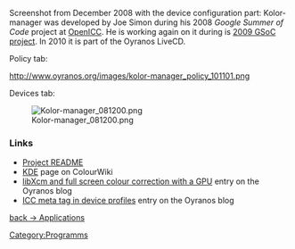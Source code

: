 Screenshot from December 2008 with the device configuration part:
Kolor-manager was developed by Joe Simon during his 2008 ''Google Summer of Code'' project at [http://freedesktop.org/wiki/OpenIccForGoogleSoC2008#head-91829a44384e7a8862d0687fe4098f7b5eb67ad7 OpenICC]. 
He is working again on it during is [http://freedesktop.org/wiki/OpenIcc/GoogleSoC2009#head-21f415043e2bf233409eca71aad96027a3d24529 2009 GSoC project]. In 2010 it is part of the Oyranos LiveCD.

Policy tab:

http://www.oyranos.org/images/kolor-manager_policy_101101.png


Devices tab:

[[Image:Kolor-manager 081200.png]]


=== Links ===

* [http://websvn.kde.org/trunk/playground/graphics/kolor-manager/README?view=markup Project README]
* [[KDE|KDE]] page on ColourWiki
* [http://oyranos-cms.blogspot.com/2010/06/libxcm-and-full-screen-colour.html libXcm and full screen colour correction with a GPU] entry on the Oyranos blog
* [http://oyranos-cms.blogspot.com/2010/10/icc-meta-tag-in-device-profiles.html ICC meta tag in device profiles] entry on the Oyranos blog

[[Applications|back -> Applications]]

[[Category:Programms]]